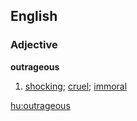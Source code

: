 ==English==
===Adjective===
'''outrageous'''
# [[shocking]]; [[cruel]]; [[immoral]]

[[hu:outrageous]]